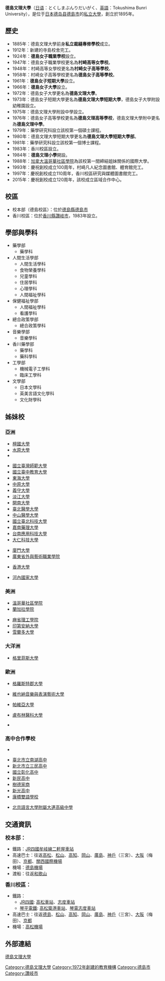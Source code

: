 {{大学 (日本)
| 国=日本
| 大学名称=德島文理大学
| 平假名=とくしまぶんりだいがく
| 英文=Tokushima Bunri University
| 图片= Tokushima Bunri University.jpg
| 图片说明=
| 大学设置年=1972年
| 创立年=1885年
| 学校类别=私立
| 设置者=学校法人村崎学園
| 本部所在地=[[德島市|德島市]]寺島本町東
| 校园=德島（德島市山城町）<br />香川（[[香川縣|香川縣]][[讚岐市|讚岐市]]）
| 学部=人間生活学部<br />保健福祉学部<br />總合政策学部<br / >音樂学部<br / >香川藥学部<br />工学部<br />文学部<br />[[德岛文理大学短期大学部|短期大学部]]
| 研究科=文学研究科<br />藥学研究科<br />人間生活研究科<br />工学研究科<br>香川藥学研究科<br />總合政策研究科
| 暱稱=德文大（とくぶんだい）
| 网站=http://www.bunri-u.ac.jp/
}}
'''德島文理大學'''（[[日語|日语]]：とくしまぶんりだいがく、[[英語|英語]]：Tokushima Bunri University），是位于[[日本|日本]][[德岛县|德岛县]][[德島市|德島市]]的[[私立大學|私立大學]]，創立於1895年。

==歷史==
* 1885年：德島文理大學前身'''私立裁縫專修學校'''成立。
* 1912年：新建的寺島校舍完工。
* 1924年：'''德島女子職業學校'''設立。
* 1947年：德島女子職業學校更名為'''村崎高等女學校'''。
* 1948年：村崎高等女學校更名為'''村崎女子高等學校'''。
* 1958年：村崎女子高等學校更名為'''德島女子高等學校'''。
* 1961年：'''德島女子短期大學'''設立。
* 1966年：'''德島女子大學'''設立。
* 1972年：德島女子大學更名為'''德島文理大學'''。
* 1973年：德島女子短期大學更名為'''德島文理大學短期大學'''，德島女子大學附設幼稚園設立。
* 1975年：德島文理大學附設中學設立。
* 1976年：德島女子高等學校更名為'''德島文理高等學校'''，德島文理大學附中更名為'''德島文理中學'''。
* 1979年：藥學研究科設立該校第一個碩士課程。
* 1980年：德島文理大學短期大學更名為'''德島文理大學短期大學部'''。
* 1981年：藥學研究科設立該校第一個博士課程。
* 1983年：香川校區設立。
* 1984年：'''德島文理小學'''開設。
* 1988年：[[加拿大|加拿大]][[溫哥華社區學院|溫哥華社區學院]]為該校第一間締結姐妹關係的國際大學。
* 1993年：慶祝創校成立100周年，村崎凡人紀念圖書館、體育館完工。
* 1997年：慶祝創校成立110周年，香川校區研究與媒體圖書館完工。
* 2015年：慶祝創校成立120周年，該校成立區域合作中心。

==校區==
*校本部（德島校區）：位於[[德島縣|德島縣]][[德島市|德島市]]{{link-ja|山城町|山城町 (徳島県)}}
*香川校區：位於[[香川縣|香川縣]][[讚岐市|讚岐市]]，1983年設立。

== 學部與學科 ==
* 藥學部 
** 藥學科 
* 人間生活學部 
** 人間生活學科 
** 食物榮養學科 
** 兒童學科 
** 住居學科 
** 心理學科 
** 人間福祉學科 
* 保健福祉學部 
** 人間福祉學科 
** 看護學科　 
* 總合政策學部 
** 總合政策學科 
* 音樂學部 
** 音樂學科 
* 香川藥學部 
** 藥學科 
** 藥科學科 
* 工學部 
** 機械電子工學科 
** 臨床工學科 
* 文學部 
** 日本文學科 
** 英美言語文化學科 
** 文化財學科

== 姊妹校 ==
=== 亞洲 ===
'''{{KOR}}'''
*[[檀國大學|檀國大學]]
*[[水原大學|水原大學]]
*{{link-ko|水原科技大學|수원과학대학교}}
'''{{ROC}}'''
*[[國立臺灣師範大學|國立臺灣師範大學]]
*[[國立臺中教育大學|國立臺中教育大學]]
*[[東海大學_(台灣)|東海大學]]
*[[中原大學|中原大學]]
*[[義守大學|義守大學]]
*[[淡江大學|淡江大學]]
*[[開南大學|開南大學]]
*[[臺北醫學大學|臺北醫學大學]]
*[[中山醫學大學|中山醫學大學]]
*[[國立臺北科技大學|國立臺北科技大學]]
*[[嘉南藥理大學|嘉南藥理大學]]
*[[台南應用科技大學|台南應用科技大學]]
*[[大仁科技大學|大仁科技大學]]
'''{{CHN}}'''
*[[廈門大學|廈門大學]]
*[[廣東省外與藝術職業學院|廣東省外與藝術職業學院]]
'''{{HKG}}'''
*[[香港大學|香港大學]]
'''{{VNM}}'''
*[[河內國家大學|河內國家大學]]

===美洲===
'''{{CAN}}'''
*[[溫哥華社區學院|溫哥華社區學院]]
*[[蘭加拉學院|蘭加拉學院]]
'''{{USA}}'''
*[[麻省理工學院|麻省理工學院]]
*[[印第安納大學|印第安納大學]]
*[[雪蘭多大學|雪蘭多大學]]
===大洋洲===
'''{{AUS}}'''
*[[格里菲斯大學|格里菲斯大學]]
===歐洲===
'''{{UK}}'''
*[[格羅斯特郡大學|格羅斯特郡大學]]
'''{{AUT}}'''
*[[維也納音樂與表演藝術大學|維也納音樂與表演藝術大學]]
'''{{ITA}}'''
*[[帕維亞大學|帕維亞大學]]
'''{{POL}}'''
*[[盧布林醫科大學|盧布林醫科大學]]
'''{{SVN}}'''
*{{link-en|約瑟夫斯特凡國際研究生院|Jožef Stefan Institute}}
===高中合作學校===
'''{{KOR}}'''
*{{link-ko|安山江西高等學校|안산강서고등학교}}
'''{{ROC}}'''
*[[臺北市立南湖高級中學|臺北市立南湖高中]]
*[[新北市立三民高級中學|新北市立三民高中]]
*[[國立彰化高級中學|國立彰化高中]]
*[[臺中市私立新民高級中學|新民高中]]
*[[高雄市私立樹德高級家事商業職業學校|樹德家商]]
*[[高雄市私立新光高級中學|新光高中]]
*[[康橋雙語學校|康橋雙語學校]]
'''{{CHN}}'''
*[[北京語言大學附屬大連高級中學|北京語言大學附屬大連高級中學]]

==交通資訊==
<big>'''校本部：'''</big>
*鐵路：[[四國旅客鐵道|JR四國]][[牟岐線|牟岐線]][[二軒屋車站|二軒屋車站]]
*高速巴士：往返[[高松|高松]]、[[松山市|松山]]、[[高知|高知]]、[[岡山市|岡山]]、[[廣島|廣島]]、[[神戶|神戶]]（三宮）、[[大阪市|大阪]]（梅田）、[[京都|京都]]、[[關西國際機場|關西國際機場]]
*機場：[[德島機場|德島機場]]
*渡船：往返[[和歌山|和歌山]]
<big>'''香川校區：'''</big>
*鐵路：
**[[四國旅客鐵道|JR四國]]: [[高松車站_(香川縣)|高松車站]]、[[志度車站|志度車站]]
**[[高松琴平電氣鐵道|琴平電鐵]]: [[高松築港車站|高松築港車站]]、[[琴電志度車站|琴電志度車站]]
*高速巴士：往返[[德島|德島]]、[[松山市|松山]]、[[高知|高知]]、[[岡山市|岡山]]、[[廣島|廣島]]、[[神戶|神戶]]（三宮）、[[大阪市|大阪]]（梅田）、[[京都|京都]]
*機場：[[高松機場|高松機場]]

==外部連結==
[http://www.bunri-u.ac.jp/ 德島文理大學] {{Wayback|url=http://www.bunri-u.ac.jp/ |date=20220131144709 }}{{ja}}{{en}}

{{Authority control}}
[[Category:德島文理大學|Category:德島文理大學]]
[[Category:1972年創建的教育機構|Category:1972年創建的教育機構]]
[[Category:德島市|Category:德島市]]
[[Category:讚岐市|Category:讚岐市]]